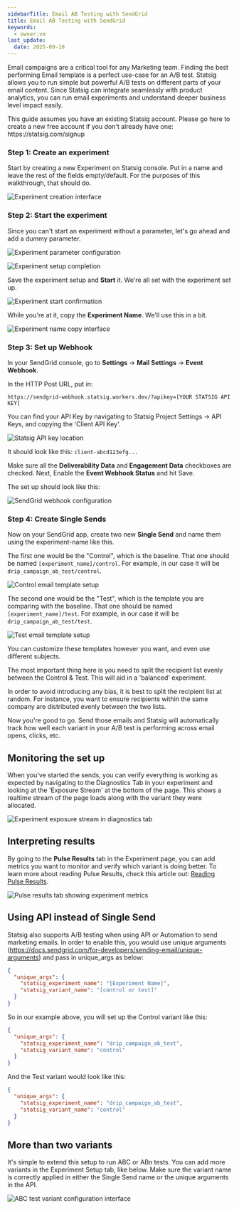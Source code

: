 ```yaml
---
sidebarTitle: Email AB Testing with SendGrid
title: Email AB Testing with SendGrid
keywords:
  - owner:vm
last_update:
  date: 2025-09-18
---
```


Email campaigns are a critical tool for any Marketing team.  Finding the best performing Email template is a perfect use-case for an A/B test.  Statsig allows you to run simple but powerful A/B tests on different parts of your email content.  Since Statsig can integrate seamlessly with product analytics, you can run email experiments and understand deeper business level impact easily.

<Info>
This guide assumes you have an existing Statsig account.  Please go here to create a new free account if you don't already have one: https://statsig.com/signup
</Info>

### Step 1: Create an experiment

Start by creating a new Experiment on Statsig console. Put in a name and leave the rest of the fields empty/default.  For the purposes of this walkthrough, that should do.

![Experiment creation interface](https://user-images.githubusercontent.com/74588208/210731384-8bbfc1e1-076c-4ae3-959a-ef1507801e71.png)

### Step 2: Start the experiment

Since you can't start an experiment without a parameter, let's go ahead and add a dummy parameter.

![Experiment parameter configuration](https://user-images.githubusercontent.com/74588208/210316935-99f13616-c412-47c1-b9ab-99b90462805e.png)

![Experiment setup completion](https://user-images.githubusercontent.com/74588208/210731687-0883c356-5cef-458d-a6aa-bfde9ad36f8b.png)

Save the experiment setup and **Start** it.  We're all set with the experiment set up.

![Experiment start confirmation](https://user-images.githubusercontent.com/74588208/210731969-decf481a-b6a2-41ee-b1c1-6b917bb18fab.png)

While you're at it, copy the **Experiment Name**.  We'll use this in a bit.

![Experiment name copy interface](https://user-images.githubusercontent.com/74588208/210732298-34c0e1f4-6485-425b-af07-fa535ad86396.png)

### Step 3: Set up Webhook

In your SendGrid console, go to **Settings** -&gt; **Mail Settings** -&gt; **Event Webhook**.

In the HTTP Post URL, put in:

```https://sendgrid-webhook.statsig.workers.dev/?apikey=[YOUR STATSIG API KEY]```

<Info>
You can find your API Key by navigating to Statsig Project Settings -&gt; API Keys, and copying the 'Client API Key'.

![Statsig API key location](https://user-images.githubusercontent.com/74588208/210319717-49ac4a21-8bdd-4348-b534-374b760ab047.png)

It should look like this: ```client-abcd123efg...```
</Info>

Make sure all the **Deliverability Data** and **Engagement Data** checkboxes are checked.  Next, Enable the **Event Webhook Status** and hit Save.  

The set up should look like this:

![SendGrid webhook configuration](https://user-images.githubusercontent.com/74588208/210737123-86725ff7-2432-4bde-95e6-173f8f194f86.png)

### Step 4: Create Single Sends

Now on your SendGrid app, create two new **Single Send** and name them using the experiment-name like this. 

The first one would be the "Control", which is the baseline.  That one should be named ```[experiment_name]/control```.  For example, in our case it will be ```drip_campaign_ab_test/control```.

![Control email template setup](https://user-images.githubusercontent.com/74588208/210733152-5766320a-ed30-45f7-b57f-bf0526f796a8.png)

The second one would be the "Test", which is the template you are comparing with the baseline.  That one should be named ```[experiment_name]/test```.  For example, in our case it will be ```drip_campaign_ab_test/test```.

![Test email template setup](https://user-images.githubusercontent.com/74588208/210733504-581ea181-3ebc-4bc1-a707-391866bcbf62.png)

You can customize these templates however you want, and even use different subjects.  

The most important thing here is you need to split the recipient list evenly between the Control & Test.  This will aid in a 'balanced' experiment.

<Info>
In order to avoid introducing any bias, it is best to split the recipient list at random.  For instance, you want to ensure recipients within the same company are distributed evenly between the two lists.
</Info>

Now you're good to go.  Send those emails and Statsig will automatically track how well each variant in your A/B test is performing across email opens, clicks, etc.

## Monitoring the set up

When you've started the sends, you can verify everything is working as expected by navigating to the Diagnostics Tab in your experiment and looking at the 'Exposure Stream' at the bottom of the page.  This shows a realtime stream of the page loads along with the variant they were allocated.

![Experiment exposure stream in diagnostics tab](https://user-images.githubusercontent.com/74588208/210737715-6adf5fd9-3b23-433a-a852-f2c8ea93cf2a.png)

## Interpreting results

By going to the **Pulse Results** tab in the Experiment page, you can add metrics you want to monitor and verify which variant is doing better.  To learn more about reading Pulse Results, check this article out: [Reading Pulse Results](../pulse/read-pulse).

![Pulse results tab showing experiment metrics](https://user-images.githubusercontent.com/74588208/210737928-3f33ca3b-a46b-40ac-b095-0b33fab66109.png)

## Using API instead of Single Send

Statsig also supports A/B testing when using API or Automation to send marketing emails.  In order to enable this, you would use unique arguments (https://docs.sendgrid.com/for-developers/sending-email/unique-arguments) and pass in unique_args as below:

```json
{
  "unique_args": {
    "statsig_experiment_name": "[Experiment Name]",
    "statsig_variant_name": "[control or test]"
  }
}
```

So in our example above, you will set up the Control variant like this:

```json
{
  "unique_args": {
    "statsig_experiment_name": "drip_campaign_ab_test",
    "statsig_variant_name": "control"
  }
}
```

And the Test variant would look like this:

```json
{
  "unique_args": {
    "statsig_experiment_name": "drip_campaign_ab_test",
    "statsig_variant_name": "control"
  }
}
```

## More than two variants

It's simple to extend this setup to run ABC or ABn tests.  You can add more variants in the Experiment Setup tab, like below.  Make sure the variant name is correctly applied in either the Single Send name or the unique arguments in the API.

![ABC test variant configuration interface](https://user-images.githubusercontent.com/74588208/210738925-89f91116-fefc-4e3c-992d-c9fc228f1a8c.png)
